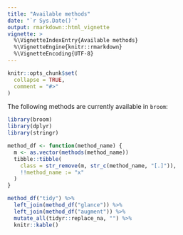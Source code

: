 ```yaml
---
title: "Available methods"
date: "`r Sys.Date()`"
output: rmarkdown::html_vignette
vignette: >
  %\VignetteIndexEntry{Available methods}
  %\VignetteEngine{knitr::rmarkdown}
  %\VignetteEncoding{UTF-8}
---
```


```r
knitr::opts_chunk$set(
  collapse = TRUE,
  comment = "#>"
)
```

The following methods are currently available in `broom`:


```R
library(broom)
library(dplyr)
library(stringr)

method_df <- function(method_name) {
  m <- as.vector(methods(method_name))
  tibble::tibble(
    class = str_remove(m, str_c(method_name, "[.]")),
    !!method_name := "x"
  )
}

method_df("tidy") %>%
  left_join(method_df("glance")) %>%
  left_join(method_df("augment")) %>%
  mutate_all(tidyr::replace_na, "") %>%
  knitr::kable()
```

